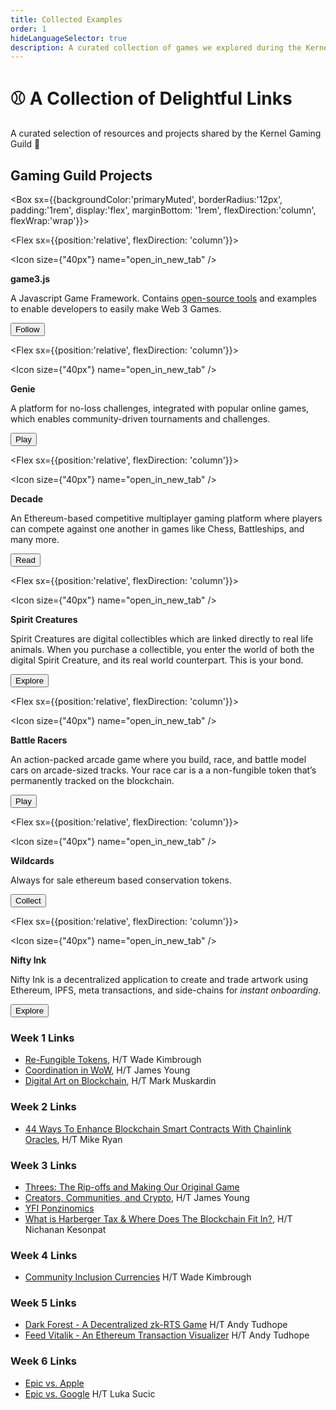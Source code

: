 ```yaml
---
title: Collected Examples
order: 1
hideLanguageSelector: true
description: A curated collection of games we explored during the Kernel Genesis Block in 2020.
---
```


# ⚾ A Collection of Delightful Links

A curated selection of resources and projects shared by the Kernel Gaming Guild 🙏

## Gaming Guild Projects

<Box sx={{backgroundColor:'primaryMuted', borderRadius:'12px', padding:'1rem', display:'flex', marginBottom: '1rem', flexDirection:'column', flexWrap:'wrap'}}>

<Chocolate>

<Flex sx={{position:'relative', flexDirection: 'column'}}>

<Icon size={"40px"} name="open_in_new_tab" />

**game3.js**

A Javascript Game Framework. Contains [open-source tools](https://www.game3js.com) and examples to enable developers to easily make Web 3 Games.

<Button to="https://game3js.substack.com/">
    Follow
</Button>

</Flex>

<Flex sx={{position:'relative', flexDirection: 'column'}}>

<Icon size={"40px"} name="open_in_new_tab" />

**Genie**

A platform for no-loss challenges, integrated with popular online games, which enables community-driven tournaments and challenges.

<Button to="https://app.thegenie.xyz">
    Play
</Button>

</Flex>

<Flex sx={{position:'relative', flexDirection: 'column'}}>

<Icon size={"40px"} name="open_in_new_tab" />

**Decade**

An Ethereum-based competitive multiplayer gaming platform where players can compete against one another in games like Chess, Battleships, and many more.

<Button to="https://decade.substack.com/">
    Read
</Button>

</Flex>

<Flex sx={{position:'relative', flexDirection: 'column'}}>

<Icon size={"40px"} name="open_in_new_tab" />

**Spirit Creatures**

Spirit Creatures are digital collectibles which are linked directly to real life animals. When you purchase a collectible, you enter the world of both the digital Spirit Creature, and its real world counterpart. This is your bond.

<Button to="https://www.spiritcreatures.io/">
    Explore
</Button>

</Flex>

<Flex sx={{position:'relative', flexDirection: 'column'}}>

<Icon size={"40px"} name="open_in_new_tab" />

**Battle Racers**

An action-packed arcade game where you build, race, and battle model cars on arcade-sized tracks. Your race car is a a non-fungible token that’s permanently tracked on the blockchain.

<Button to="https://battleracers.io">
    Play
</Button>

</Flex>

<Flex sx={{position:'relative', flexDirection: 'column'}}>

<Icon size={"40px"} name="open_in_new_tab" />

**Wildcards**

Always for sale ethereum based conservation tokens.

<Button to="https://wildcards.world/">
    Collect
</Button>

</Flex>

<Flex sx={{position:'relative', flexDirection: 'column'}}>

<Icon size={"40px"} name="open_in_new_tab" />

**Nifty Ink**

Nifty Ink is a decentralized application to create and trade artwork using Ethereum, IPFS, meta transactions, and side-chains for *instant onboarding*.

<Button to="https://github.com/austintgriffith/scaffold-eth/tree/nifty-ink-dev/">
    Explore
</Button>

</Flex>

</Chocolate>

</Box>

### Week 1 Links

* [Re-Fungible Tokens](https://medium.com/swlh/re-fungible-tokens-in-collectible-card-games-73a61703226f), H/T Wade Kimbrough
* [Coordination in WoW](https://ecorner.stanford.edu/in-brief/the-knowledge-economy-of-world-of-warcraft/), H/T James Young
* [Digital Art on Blockchain](https://www.youtube.com/watch?v=BoYyP7J5Sh0), H/T Mark Muskardin

### Week 2 Links

* [44 Ways To Enhance Blockchain Smart Contracts With Chainlink Oracles](https://blog.chain.link/44-ways-to-enhance-your-smart-contract-with-chainlink/), H/T Mike Ryan


### Week 3 Links
* [Threes: The Rip-offs and Making Our Original Game](http://asherv.com/threes/threemails/)
* [Creators, Communities, and Crypto](https://www.fehrsam.xyz/blog/creators-communities-crypto), H/T James Young
* [YFI Ponzinomics](https://tonysheng.substack.com/p/yfi-ponzinomics)
* [What is Harberger Tax & Where Does The Blockchain Fit In?](https://medium.com/@simondlr/what-is-harberger-tax-where-does-the-blockchain-fit-in-1329046922c6), H/T Nichanan Kesonpat

### Week 4 Links
* [Community Inclusion Currencies](https://www.youtube.com/watch?v=bHM1DRHSUPw&feature=youtu.be) H/T Wade Kimbrough

### Week 5 Links
* [Dark Forest - A Decentralized zk-RTS Game](https://blog.zkga.me/announcing-darkforest) H/T Andy Tudhope
* [Feed Vitalik - An Ethereum Transaction Visualizer](https://feedvitalik.com/) H/T Andy Tudhope

### Week 6 Links
* [Epic vs. Apple](https://www.forbes.com/sites/davidthier/2020/08/13/freefortnite-watch-epic-games-anti-apple-198fortnite-commercial-here/)
* [Epic vs. Google](https://www.theverge.com/2020/8/13/21368363/epic-google-fortnite-lawsuit-antitrust-app-play-store-apple-removal) H/T Luka Sucic
